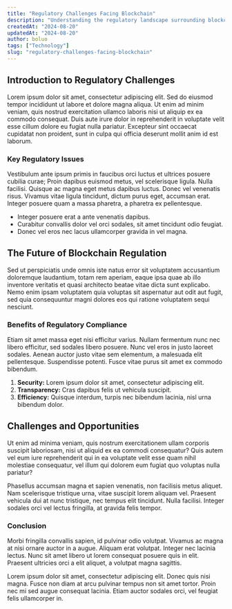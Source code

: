 ```yaml
---
title: "Regulatory Challenges Facing Blockchain"
description: "Understanding the regulatory landscape surrounding blockchain and what it means for the future of this technology."
createdAt: "2024-08-20"
updatedAt: "2024-08-20"
author: boluo
tags: ["Technology"]
slug: "regulatory-challenges-facing-blockchain"
---
```


## Introduction to Regulatory Challenges

Lorem ipsum dolor sit amet, consectetur adipiscing elit. Sed do eiusmod tempor incididunt ut labore et dolore magna aliqua. Ut enim ad minim veniam, quis nostrud exercitation ullamco laboris nisi ut aliquip ex ea commodo consequat. Duis aute irure dolor in reprehenderit in voluptate velit esse cillum dolore eu fugiat nulla pariatur. Excepteur sint occaecat cupidatat non proident, sunt in culpa qui officia deserunt mollit anim id est laborum.

### Key Regulatory Issues

Vestibulum ante ipsum primis in faucibus orci luctus et ultrices posuere cubilia curae; Proin dapibus euismod metus, vel scelerisque ligula. Nulla facilisi. Quisque ac magna eget metus dapibus luctus. Donec vel venenatis risus. Vivamus vitae ligula tincidunt, dictum purus eget, accumsan erat. Integer posuere quam a massa pharetra, a pharetra ex pellentesque. 

- Integer posuere erat a ante venenatis dapibus.
- Curabitur convallis dolor vel orci sodales, sit amet tincidunt odio feugiat.
- Donec vel eros nec lacus ullamcorper gravida in vel magna.

## The Future of Blockchain Regulation

Sed ut perspiciatis unde omnis iste natus error sit voluptatem accusantium doloremque laudantium, totam rem aperiam, eaque ipsa quae ab illo inventore veritatis et quasi architecto beatae vitae dicta sunt explicabo. Nemo enim ipsam voluptatem quia voluptas sit aspernatur aut odit aut fugit, sed quia consequuntur magni dolores eos qui ratione voluptatem sequi nesciunt.

### Benefits of Regulatory Compliance

Etiam sit amet massa eget nisi efficitur varius. Nullam fermentum nunc nec libero efficitur, sed sodales libero posuere. Nunc vel eros in justo laoreet sodales. Aenean auctor justo vitae sem elementum, a malesuada elit pellentesque. Suspendisse potenti. Fusce vitae purus sit amet ex commodo bibendum.

1. **Security:** Lorem ipsum dolor sit amet, consectetur adipiscing elit.
2. **Transparency:** Cras dapibus felis ut vehicula suscipit.
3. **Efficiency:** Quisque interdum, turpis nec bibendum lacinia, nisl urna bibendum dolor.

## Challenges and Opportunities

Ut enim ad minima veniam, quis nostrum exercitationem ullam corporis suscipit laboriosam, nisi ut aliquid ex ea commodi consequatur? Quis autem vel eum iure reprehenderit qui in ea voluptate velit esse quam nihil molestiae consequatur, vel illum qui dolorem eum fugiat quo voluptas nulla pariatur?

Phasellus accumsan magna et sapien venenatis, non facilisis metus aliquet. Nam scelerisque tristique urna, vitae suscipit lorem aliquam vel. Praesent vehicula dui at nunc tristique, nec tempus elit tincidunt. Nulla facilisi. Integer sodales orci vel lectus fringilla, at gravida felis tempor. 

### Conclusion

Morbi fringilla convallis sapien, id pulvinar odio volutpat. Vivamus ac magna at nisi ornare auctor in a augue. Aliquam erat volutpat. Integer nec lacinia lectus. Nunc sit amet libero ut lorem consequat posuere quis in elit. Praesent ultricies orci a elit aliquet, a volutpat magna sagittis.

Lorem ipsum dolor sit amet, consectetur adipiscing elit. Donec quis nisi magna. Fusce non diam at arcu pulvinar tempus non sit amet tortor. Proin nec mi sed augue consequat lacinia. Etiam auctor sodales orci, vel feugiat felis ullamcorper in.